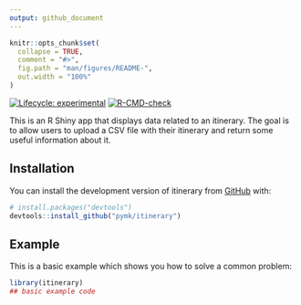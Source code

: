 ```yaml
---
output: github_document
---
```


<!-- README.md is generated from README.Rmd. Please edit that file -->

```r
knitr::opts_chunk$set(
  collapse = TRUE,
  comment = "#>",
  fig.path = "man/figures/README-",
  out.width = "100%"
)
```

<!-- badges: start -->
[![Lifecycle: experimental](https://img.shields.io/badge/lifecycle-experimental-orange.svg)](https://lifecycle.r-lib.org/articles/stages.html#experimental)
[![R-CMD-check](https://github.com/pymk/itinerary/actions/workflows/R-CMD-check.yaml/badge.svg)](https://github.com/pymk/itinerary/actions/workflows/R-CMD-check.yaml)
<!-- badges: end -->

This is an R Shiny app that displays data related to an itinerary. The goal is to allow 
users to upload a CSV file with their itinerary and return some useful information 
about it.

## Installation

You can install the development version of itinerary from [GitHub](https://github.com/) with:

``` r
# install.packages("devtools")
devtools::install_github("pymk/itinerary")
```

## Example

This is a basic example which shows you how to solve a common problem:

```r
library(itinerary)
## basic example code
```
